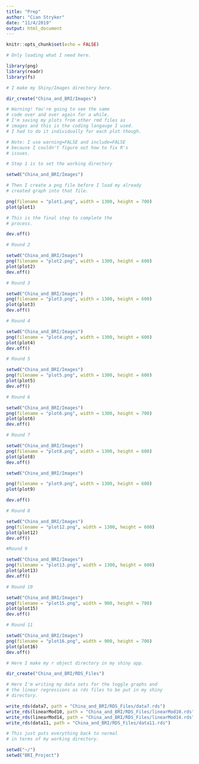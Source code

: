```yaml
---
title: "Prep"
author: "Cian Stryker"
date: "11/4/2019"
output: html_document
---
```


```r
knitr::opts_chunk$set(echo = FALSE)

# Only loading what I need here. 

library(png)
library(readr)
library(fs)
```

```r

# I make my Shiny/Images directory here.

dir_create("China_and_BRI/Images")
```

```r

# Warning! You're going to see the same
# code over and over again for a while. 
# I'm saving my plots from other rmd files as 
# images and this is the coding langauge I used. 
# I had to do it individually for each plot though. 

# Note: I use warning=FALSE and include=FALSE
# because I couldn't figure out how to fix R's
# issues.

# Step 1 is to set the working directory

setwd("China_and_BRI/Images")

# Then I create a png file before I load my already 
# created graph into that file.

png(filename = "plot1.png", width = 1300, height = 700)
plot(plot1)

# This is the final step to complete the 
# process. 

dev.off()
```

```r

# Round 2

setwd("China_and_BRI/Images")
png(filename = "plot2.png", width = 1300, height = 600)
plot(plot2)
dev.off()
```

```r

# Round 3

setwd("China_and_BRI/Images")
png(filename = "plot3.png", width = 1300, height = 600)
plot(plot3)
dev.off()
```

```r

# Round 4

setwd("China_and_BRI/Images")
png(filename = "plot4.png", width = 1300, height = 600)
plot(plot4)
dev.off()
```

```r

# Round 5

setwd("China_and_BRI/Images")
png(filename = "plot5.png", width = 1300, height = 600)
plot(plot5)
dev.off()

```

```r

# Round 6

setwd("China_and_BRI/Images")
png(filename = "plot6.png", width = 1300, height = 700)
plot(plot6)
dev.off()
```

```r

# Round 7

setwd("China_and_BRI/Images")
png(filename = "plot8.png", width = 1300, height = 600)
plot(plot8)
dev.off()
```

```r


setwd("China_and_BRI/Images")

png(filename = "plot9.png", width = 1300, height = 600)
plot(plot9)

dev.off()
```

```r

# Round 8

setwd("China_and_BRI/Images")
png(filename = "plot12.png", width = 1300, height = 600)
plot(plot12)
dev.off()
```

```r

#Round 9

setwd("China_and_BRI/Images")
png(filename = "plot13.png", width = 1300, height = 600)
plot(plot13)
dev.off()
```

```r

# Round 10

setwd("China_and_BRI/Images")
png(filename = "plot15.png", width = 900, height = 700)
plot(plot15)
dev.off()
```

```r

# Round 11

setwd("China_and_BRI/Images")
png(filename = "plot16.png", width = 900, height = 700)
plot(plot16)
dev.off()
```

```r

# Here I make my r object directory in my shiny app.

dir_create("China_and_BRI/RDS_Files")

# Here I'm writing my data sets for the toggle graphs and
# the linear regressions as rds files to be put in my shiny
# directory.

write_rds(data7, path = "China_and_BRI/RDS_Files/data7.rds")
write_rds(linearMod10, path = "China_and_BRI/RDS_Files/linearMod10.rds")
write_rds(linearMod14, path = "China_and_BRI/RDS_Files/linearMod14.rds")
write_rds(data11, path = "China_and_BRI/RDS_Files/data11.rds")

```


```r

# This just puts everything back to normal
# in terms of my working directory.

setwd("~/")
setwd("BRI_Project")
```

